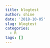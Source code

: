 ```yaml
---
title: blogtest
author: shine
date: '2018-10-05'
slug: blogtest
categories:
  - R
tags: []
---
```


